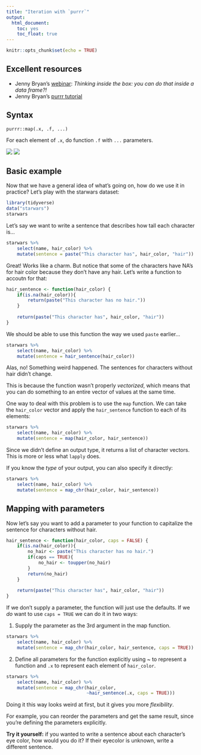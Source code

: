 ---
title: "Iteration with `purrr`"
output: 
  html_document: 
    toc: yes
    toc_float: true
---

```{r setup, include=FALSE}
knitr::opts_chunk$set(echo = TRUE)
```

## Excellent resources

- Jenny Bryan's [webinar](https://www.rstudio.com/resources/webinars/thinking-inside-the-box-you-can-do-that-inside-a-data-frame/): _Thinking inside the box: you can do that inside a data frame?!_
- Jenny Bryan's [purrr tutorial](https://jennybc.github.io/purrr-tutorial/)

## Syntax

`purrr::map(.x, .f, ...)`

For each element of `.x`, do function `.f` with `...` parameters.

![](img/lego_minis.jpg)
![](img/lego_antennate.jpg)

## Basic example

Now that we have a general idea of what's going on, how do we use it in practice? Let's play with the starwars dataset:

```{r}
library(tidyverse)
data("starwars")
starwars
```

Let's say we want to write a sentence that describes how tall each character is...

```{r}
starwars %>% 
    select(name, hair_color) %>% 
    mutate(sentence = paste("This character has", hair_color, "hair"))
```

Great!  Works like a charm.  But notice that some of the characters have NA's for hair color because they don't have any hair.  Let's write a function to accoutn for that:

```{r}
hair_sentence <- function(hair_color) {
    if(is.na(hair_color)){
        return(paste("This character has no hair."))
    }
    
    return(paste("This character has", hair_color, "hair"))
}
```

We should be able to use this function the way we used `paste` earlier...

```{r warning=TRUE}
starwars %>% 
    select(name, hair_color) %>% 
    mutate(sentence = hair_sentence(hair_color))
```

Alas, no! Something weird happened. The sentences for characters without hair didn't change. 

This is because the function wasn't properly _vectorized_, which means that you can do something to an entire vector of values at the same time. 

One way to deal with this problem is to use the `map` function. We can take the `hair_color` vector and apply the `hair_sentence` function to each of its elements:

```{r}
starwars %>% 
    select(name, hair_color) %>% 
    mutate(sentence = map(hair_color, hair_sentence))
```

Since we didn't define an output type, it returns a list of character vectors. This is more or less what `lapply` does.

If you know the _type_ of your output, you can also specify it directly:

```{r}
starwars %>% 
    select(name, hair_color) %>% 
    mutate(sentence = map_chr(hair_color, hair_sentence))
```

## Mapping with parameters

Now let's say you want to add a parameter to your function to capitalize the sentence for characters without hair.  

```{r}
hair_sentence <- function(hair_color, caps = FALSE) {
    if(is.na(hair_color)){
        no_hair <- paste("This character has no hair.")
        if(caps == TRUE){
            no_hair <- toupper(no_hair)
        }
        return(no_hair)
    }
    
    return(paste("This character has", hair_color, "hair"))
}
```

If we don't supply a parameter, the function will just use the defaults. If we _do_ want to use `caps = TRUE` we can do it in two ways:

1. Supply the parameter as the 3rd argument in the map function.

```{r}
starwars %>% 
    select(name, hair_color) %>% 
    mutate(sentence = map_chr(hair_color, hair_sentence, caps = TRUE))
```

2. Define all parameters for the function explicitly using ~ to represent a function and `.x` to represent each element of `hair_color`.

```{r}
starwars %>% 
    select(name, hair_color) %>% 
    mutate(sentence = map_chr(hair_color, 
                              ~hair_sentence(.x, caps = TRUE)))
```

Doing it this way looks weird at first, but it gives you more _flexibility_. 

For example, you can reorder the parameters and get the same result, since you're defining the parameters explicitly.

**Try it yourself:** if you wanted to write a sentence about each character's eye color, how would you do it? If their eyecolor is unknown, write a different sentence.


